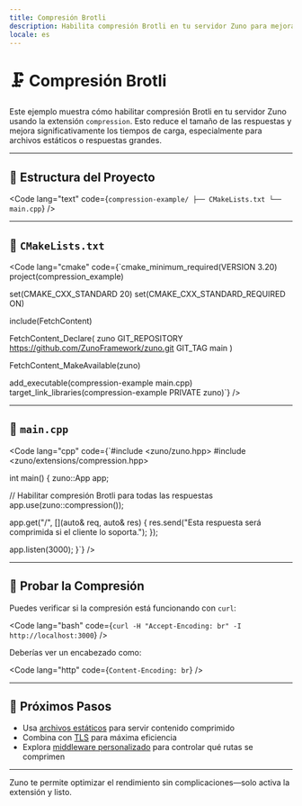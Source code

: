 ```yaml
---
title: Compresión Brotli
description: Habilita compresión Brotli en tu servidor Zuno para mejorar el rendimiento de carga.
locale: es
---
```


# 🗜️ Compresión Brotli

Este ejemplo muestra cómo habilitar compresión Brotli en tu servidor Zuno usando la extensión `compression`. Esto reduce el tamaño de las respuestas y mejora significativamente los tiempos de carga, especialmente para archivos estáticos o respuestas grandes.

---

## 🧱 Estructura del Proyecto

<Code
  lang="text"
  code={`compression-example/
├── CMakeLists.txt
└── main.cpp`}
/>

---

## 📄 `CMakeLists.txt`

<Code
  lang="cmake"
  code={`cmake_minimum_required(VERSION 3.20)
project(compression_example)

set(CMAKE_CXX_STANDARD 20)
set(CMAKE_CXX_STANDARD_REQUIRED ON)

include(FetchContent)

FetchContent_Declare(
  zuno
  GIT_REPOSITORY https://github.com/ZunoFramework/zuno.git
  GIT_TAG        main
)

FetchContent_MakeAvailable(zuno)

add_executable(compression-example main.cpp)
target_link_libraries(compression-example PRIVATE zuno)`}
/>

---

## 📄 `main.cpp`

<Code
  lang="cpp"
  code={`#include <zuno/zuno.hpp>
#include <zuno/extensions/compression.hpp>

int main() {
  zuno::App app;

  // Habilitar compresión Brotli para todas las respuestas
  app.use(zuno::compression());

  app.get("/", [](auto& req, auto& res) {
    res.send("Esta respuesta será comprimida si el cliente lo soporta.");
  });

  app.listen(3000);
}`}
/>

---

## 🧪 Probar la Compresión

Puedes verificar si la compresión está funcionando con `curl`:

<Code
  lang="bash"
  code={`curl -H "Accept-Encoding: br" -I http://localhost:3000`}
/>

Deberías ver un encabezado como:

<Code
  lang="http"
  code={`Content-Encoding: br`}
/>

---

## 🧭 Próximos Pasos

- Usa [archivos estáticos](/es/extensions/static-files) para servir contenido comprimido
- Combina con [TLS](/es/guide/tls-security) para máxima eficiencia
- Explora [middleware personalizado](/es/guide/middleware) para controlar qué rutas se comprimen

---

Zuno te permite optimizar el rendimiento sin complicaciones—solo activa la extensión y listo.
